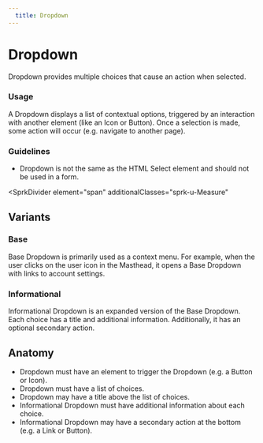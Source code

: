 ```yaml
---
  title: Dropdown
---
```


# Dropdown

Dropdown provides multiple choices
that cause an action when selected.

<ComponentPreview
  componentName="dropdown--default-story"
  hasReact
  hasAngular
  hasHTML
  minHeight="15rem"
/>

### Usage

A Dropdown displays a list of contextual options,
triggered by an interaction with another element
(like an Icon or Button). Once a selection is made,
some action will occur (e.g. navigate to another page).

### Guidelines

- Dropdown is not the same as the HTML
Select element and should not be used in a form.

<SprkDivider
 element="span"
 additionalClasses="sprk-u-Measure"
></SprkDivider>

## Variants

### Base

Base Dropdown is primarily used as a context menu.
For example, when the user clicks on the user
icon in the Masthead, it opens a Base Dropdown
with links to account settings.

<ComponentPreview
  componentName="dropdown--default-story"
  hasReact
  hasAngular
  hasHTML
  minHeight="15rem"
/>

### Informational

Informational Dropdown is an expanded version
of the Base Dropdown. Each choice has a title
and additional information. Additionally, it
has an optional secondary action.

<ComponentPreview
  componentName="dropdown--informational"
  hasReact
  hasAngular
  hasHTML
  minHeight="27rem"
/>

## Anatomy

- Dropdown must have an element to trigger
the Dropdown (e.g. a Button or Icon).
- Dropdown must have a list of choices.
- Dropdown may have a title above the list
of choices.
- Informational Dropdown must have additional
information about each choice.
- Informational Dropdown may have a secondary
action at the bottom (e.g. a Link or Button).